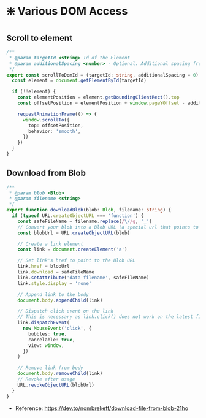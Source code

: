 # ❇️ Various DOM Access

## Scroll to element

```ts
/**
 * @param targetId <string> Id of the Element
 * @param additionalSpacing <number> - Optional. Additional spacing from the top
 */
export const scrollToDomId = (targetId: string, additionalSpacing = 0) => {
  const element = document.getElementById(targetId)

  if (!!element) {
    const elementPosition = element.getBoundingClientRect().top
    const offsetPosition = elementPosition + window.pageYOffset - additionalSpacing

    requestAnimationFrame(() => {
      window.scrollTo({
        top: offsetPosition,
        behavior: 'smooth',
      })
    })
  }
}
```

## Download from Blob

```ts
/**
 * @param blob <Blob>
 * @param filename <string>
 */
export function downloadBlob(blob: Blob, filename: string) {
  if (typeof URL.createObjectURL === 'function') {
    const safeFileName = filename.replace(/\//g, '_')
    // Convert your blob into a Blob URL (a special url that points to an object in the browser's memory)
    const blobUrl = URL.createObjectURL(blob)

    // Create a link element
    const link = document.createElement('a')

    // Set link's href to point to the Blob URL
    link.href = blobUrl
    link.download = safeFileName
    link.setAttribute('data-filename', safeFileName)
    link.style.display = 'none'

    // Append link to the body
    document.body.appendChild(link)

    // Dispatch click event on the link
    // This is necessary as link.click() does not work on the latest firefox
    link.dispatchEvent(
      new MouseEvent('click', {
        bubbles: true,
        cancelable: true,
        view: window,
      })
    )

    // Remove link from body
    document.body.removeChild(link)
    // Revoke after usage
    URL.revokeObjectURL(blobUrl)
  }
}
```

- Reference: https://dev.to/nombrekeff/download-file-from-blob-21ho